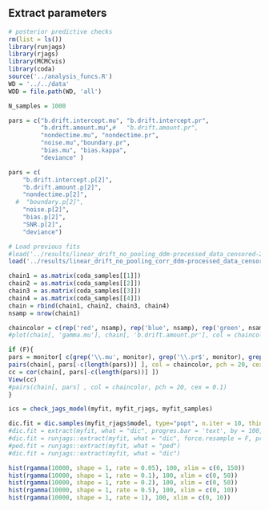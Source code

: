 
## Extract parameters

```r
# posterior predictive checks
rm(list = ls())
library(runjags)
library(rjags)
library(MCMCvis)
library(coda)
source('../analysis_funcs.R')
WD = '../../data'
WDD = file.path(WD, 'all')

N_samples = 1000

pars = c("b.drift.intercept.mu", "b.drift.intercept.pr",
         "b.drift.amount.mu",#   "b.drift.amount.pr", 
         "nondectime.mu", "nondectime.pr", 
         "noise.mu","boundary.pr", 
         "bias.mu", "bias.kappa", 
         "deviance" )

pars = c(
    "b.drift.intercept.p[2]",
    "b.drift.amount.p[2]",
    "nondectime.p[2]",
  #  "boundary.p[2]",
    "noise.p[2]",
    "bias.p[2]",
    "SNR.p[2]",
    "deviance")

```


```r
# Load previous fits
#load('../results/linear_drift_no_pooling_ddm-processed_data_censored-22-12-2023_23:53-10000-50000-jags.RData') 
load('../results/linear_drift_no_pooling_corr_ddm-processed_data_censored-27-12-2023_07:59-10000-50000-jags.RData') 

chain1 = as.matrix(coda_samples[[1]])
chain2 = as.matrix(coda_samples[[2]])
chain3 = as.matrix(coda_samples[[3]])
chain4 = as.matrix(coda_samples[[4]])
chain = rbind(chain1, chain2, chain3, chain4)
nsamp = nrow(chain1)

chaincolor = c(rep('red', nsamp), rep('blue', nsamp), rep('green', nsamp), rep('yellow', nsamp))
#plot(chain[, 'gamma.mu'], chain[, 'b.drift.amount.pr'], col = chaincolor, cex = 0.1, pch = 20)

if (F){ 
pars = monitor[ c(grep('\\.mu', monitor), grep('\\.pr$', monitor), grep('\\.kappa', monitor))] 
pairs(chain[, pars[-c(length(pars))] ], col = chaincolor, pch = 20, cex = 0.1)
cc = cor(chain[, pars[-c(length(pars))] ])
View(cc)
#pairs(chain[, pars] , col = chaincolor, pch = 20, cex = 0.1)
}

ics = check_jags_model(myfit, myfit_rjags, myfit_samples)
```



```r
dic.fit = dic.samples(myfit_rjags$model, type="popt", n.iter = 10, thin=10)
#dic.fit = extract(myfit, what = "dic", progres.bar = 'text', by = 100, n.iter = 10)
#dic.fit = runjags::extract(myfit, what = "dic", force.resample = F, progres.bar = 'text', thin = 100, n.iter = 10)
#ped.fit = runjags::extract(myfit, what = "ped")
#dic.fit = runjags::extract(myfit, what = "dic")

```



```r
hist(rgamma(10000, shape = 1, rate = 0.05), 100, xlim = c(0, 150))
hist(rgamma(10000, shape = 1, rate = 0.1), 100, xlim = c(0, 50))
hist(rgamma(10000, shape = 1, rate = 0.2), 100, xlim = c(0, 50))
hist(rgamma(10000, shape = 1, rate = 0.5), 100, xlim = c(0, 10))
hist(rgamma(10000, shape = 1, rate = 1), 100, xlim = c(0, 10))
```

